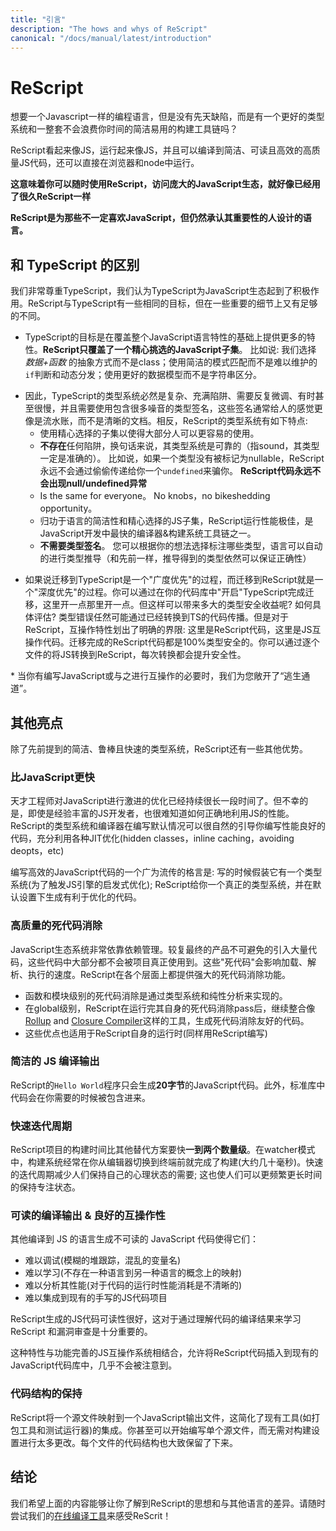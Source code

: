 ```yaml
---
title: "引言"
description: "The hows and whys of ReScript"
canonical: "/docs/manual/latest/introduction"
---
```


# ReScript

<!-- Ever wanted a language like JavaScript, but without the warts, with a great type system, and with a lean build toolchain that doesn't waste your time? -->

想要一个Javascript一样的编程语言，但是没有先天缺陷，而是有一个更好的类型系统和一整套不会浪费你时间的简洁易用的构建工具链吗？

<!-- ReScript looks like JS, acts like JS, and compiles to the highest quality of clean, readable and performant JS, directly runnable in browsers and Node. -->

ReScript看起来像JS，运行起来像JS，并且可以编译到简洁、可读且高效的高质量JS代码，还可以直接在浏览器和node中运行。

<!-- **This means you can pick up ReScript and access the vast JavaScript ecosystem and tooling as if you've known ReScript for a long time**! -->

**这意味着你可以随时使用ReScript，访问庞大的JavaScript生态，就好像已经用了很久ReScript一样**

<!-- **ReScript is the language for folks who don't necessarily love JavaScript, but who still acknowledge its importance**. -->

**ReScript是为那些不一定喜欢JavaScript，但仍然承认其重要性的人设计的语言。**

<!-- ## Difference vs TypeScript -->
## 和 TypeScript 的区别
<!-- We respect TypeScript very much and think that it's a positive force in the JavaScript ecosystem. ReScript shares some of the same goals as TypeScript, but is different enough regarding some important nuances: -->
我们非常尊重TypeScript，我们认为TypeScript为JavaScript生态起到了积极作用。ReScript与TypeScript有一些相同的目标，但在一些重要的细节上又有足够的不同。

<!-- - TypeScript's (admittedly noble) goal is to cover the entire JavaScript feature set and more. **ReScript covers only a curated subset of JavaScript**. For example, we emphasize plain data + functions over classes, clean [pattern matching](pattern-matching-destructuring.md) over fragile `if`s and virtual dispatches, [proper data modeling](variant.md) over string abuse, etc. JavaScript supersets will only grow larger over time; ReScript doesn't. \* -->

- TypeScript的目标是在覆盖整个JavaScript语言特性的基础上提供更多的特性。**ReScript只覆盖了一个精心挑选的JavaScript子集**。 比如说: 我们选择 _数据+函数_ 的抽象方式而不是class；使用简洁的模式匹配而不是难以维护的`if`判断和动态分发；使用更好的数据模型而不是字符串区分。

<!-- - Consequently, TypeScript's type system is necessarily complex, pitfalls-ridden, potentially requires tweaking, sometimes slow, and requires quite a bit of noisy annotations that often feel like manual bookkeeping rather than clear documentation. In contrast, ReScript's type system:
  - Is deliberately curated to be a simple subset most folks will have an easier time to use.
  - Has **no** pitfalls, aka the type system is "sound" (the types will always be correct). E.g. If a type isn't marked as nullable, its value will never lie and let through some `undefined` value silently. **ReScript code has no null/undefined errors**.
  - Is the same for everyone. No knobs, no bikeshedding opportunity.
  - Runs extremely fast precisely thanks to its simplicity and curation. It's one of the fastest compiler & build system toolchains for JavaScript development.
  - **Doesn't need type annotations**. Annotate as much or as little as you'd like. The types are inferred by the language (and, again, are guaranteed correct). -->

- 因此，TypeScript的类型系统必然是复杂、充满陷阱、需要反复微调、有时甚至很慢，并且需要使用包含很多噪音的类型签名，这些签名通常给人的感觉更像是流水账，而不是清晰的文档。相反，ReScript的类型系统有如下特点:
  - 使用精心选择的子集以使得大部分人可以更容易的使用。
  - **不存在**任何陷阱，换句话来说，其类型系统是可靠的（指sound，其类型一定是准确的）。 比如说，如果一个类型没有被标记为nullable，ReScript永远不会通过偷偷传递给你一个`undefined`来骗你。 **ReScript代码永远不会出现null/undefined异常**
  - Is the same for everyone。 No knobs，no bikeshedding opportunity。
  - 归功于语言的简洁性和精心选择的JS子集，ReScript运行性能极佳，是JavaScript开发中最快的编译器&构建系统工具链之一。
  - **不需要类型签名**。 您可以根据你的想法选择标注哪些类型，语言可以自动的进行类型推导（和先前一样，推导得到的类型依然可以保证正确性）

<!-- - Migrating to TypeScript is done "breadth-first," whereas migrating to ReScript is done "depth-first." You can convert your codebase to TypeScript by "turning it on" for all files and annotate here and there; but how much type safety did you gain? How do you measure it? Type errors can still slip in and out of the converted pieces. For ReScript, our interop features draw clear boundaries: there's pure ReScript code, and there's JS interop code. Every piece of converted ReScript code is 100% clean. You'd convert file by file and each conversion increases your safety monotonically. -->

- 如果说迁移到TypeScript是一个"广度优先"的过程，而迁移到ReScript就是一个"深度优先"的过程。你可以通过在你的代码库中"开启"TypeScript完成迁移，这里开一点那里开一点。但这样可以带来多大的类型安全收益呢? 如何具体评估? 类型错误任然可能通过已经转换到TS的代码传播。但是对于ReScript，互操作特性划出了明确的界限: 这里是ReScript代码，这里是JS互操作代码。迁移完成的ReScript代码都是100%类型安全的。你可以通过逐个文件的将JS转换到ReScript，每次转换都会提升安全性。

<!-- \* When you absolutely need to write or interoperate with free-for-all JavaScript, we expose enough escape hatches for you. -->

\* 当你有编写JavaScript或与之进行互操作的必要时，我们为您敞开了“逃生通道”。

<!-- ## Other Highlights -->
## 其他亮点
<!-- Aside from the aforementioned simple, robust and fast type system, ReScript presents a few more advantages. -->

除了先前提到的简洁、鲁棒且快速的类型系统，ReScript还有一些其他优势。

<!-- ### Faster than JavaScript -->
### 比JavaScript更快

<!-- JavaScript's been aggressively optimized by talented engineers over a long span. Unfortunately, even for seasoned JS devs, it can be hard to know how to properly leverage JS's performance. ReScript's type system and compiler naturally guides you toward writing code that's very often performant by default, with good leverage of various Just-In-Time optimizations (hidden classes, inline caching, avoiding deopts, etc). -->

天才工程师对JavaScript进行激进的优化已经持续很长一段时间了。但不幸的是，即使是经验丰富的JS开发者，也很难知道如何正确地利用JS的性能。ReScript的类型系统和编译器在编写默认情况可以很自然的引导你编写性能良好的代码，充分利用各种JIT优化(hidden classes，inline caching，avoiding deopts，etc)

<!-- A widespread adage to write fast JavaScript code is to write as if there's a type system (in order to trigger JS engines' good optimization heuristics); ReScript gives you a real one and generates code that's friendly to optimizations by default. -->

编写高效的JavaScript代码的一个广为流传的格言是: 写的时候假装它有一个类型系统(为了触发JS引擎的启发式优化); ReScript给你一个真正的类型系统，并在默认设置下生成有利于优化的代码。

<!-- ### High Quality Dead Code Elimination -->
### 高质量的死代码消除

<!-- The JavaScript ecosystem is very reliant on dependencies. Shipping the final product inevitably drags in a huge amount of code, lots of which the project doesn't actually use. These regions of dead code impact loading, parsing and interpretation speed. ReScript provides powerful dead code elimination at all levels: -->

JavaScript生态系统非常依靠依赖管理。较复最终的产品不可避免的引入大量代码，这些代码中大部分都不会被项目真正使用到。这些"死代码"会影响加载、解析、执行的速度。ReScript在各个层面上都提供强大的死代码消除功能。

<!-- - Function- and module-level code elimination is facilitated by the well-engineered type system and purity analysis.
- At the global level, ReScript generates code that is naturally friendly to dead code elimination done by bundling tools such as [Rollup](https://github.com/rollup/rollup) and [Closure Compiler](https://developers.google.com/closure/compiler/), after its own sophisticated elimination pass.
- The same applies for ReScript's own tiny runtime (which is written in ReScript itself). -->

- 函数和模块级别的死代码消除是通过类型系统和纯性分析来实现的。
- 在global级别，ReScript在运行完其自身的死代码消除pass后，继续整合像[Rollup](https://github.com/rollup/rollup) and [Closure Compiler](https://developers.google.com/closure/compiler/)这样的工具，生成死代码消除友好的代码。
- 这些优点也适用于ReScript自身的运行时(同样用ReScript编写)

<!-- ### Tiny JS Output -->
### 简洁的 JS 编译输出

<!-- A `Hello world` ReScript program generates **20 bytes** of JS code. Additionally, the standard library pieces you require in are only included when needed. -->

ReScript的`Hello World`程序只会生成**20字节**的JavaScript代码。此外，标准库中代码会在你需要的时候被包含进来。

<!-- ### Fast Iteration Loop -->

### 快速迭代周期

<!-- ReScript's build time is **one or two orders of magnitude** faster than alternatives. In its watcher mode, the build system usually finishes before you switch screen from the editor to the terminal tab (two digits of milliseconds). A fast iteration cycle reduces the need of keeping one's mental state around longer; this in turn allows one to stay in the flow longer and more often. -->

ReScript项目的构建时间比其他替代方案要快**一到两个数量级**。在watcher模式中，构建系统经常在你从编辑器切换到终端前就完成了构建(大约几十毫秒)。快速的迭代周期减少人们保持自己的心理状态的需要; 这也使人们可以更频繁更长时间的保持专注状态。

<!-- ### Readable Output & Great Interop -->

### 可读的编译输出 & 良好的互操作性

<!-- Unreadable JavaScript code generated from other compiled-to-js languages makes it so that it could be, practically speaking:

- Hard to debug (cryptic stack trace, mangled variable names)
- Hard to learn from (non-straightforward mapping of concepts from one language to another)
- Hard to profile for performance (unclear what runtime performance cost there is)
- Hard to integrate with existing hand-written JS code -->

其他编译到 JS 的语言生成不可读的 JavaScript 代码使得它们：
- 难以调试(模糊的堆跟踪，混乱的变量名)
- 难以学习(不存在一种语言到另一种语言的概念上的映射)
- 难以分析其性能(对于代码的运行时性能消耗是不清晰的)
- 难以集成到现有的手写的JS代码项目

<!-- ReScript's JS output is very readable. This is especially important while learning, where users might want to understand how the code's compiled, and to audit for bugs. -->

ReScript生成的JS代码可读性很好，这对于通过理解代码的编译结果来学习 ReScript 和漏洞审查是十分重要的。

<!-- This characteristic, combined with a fully-featured JS interop system, allows ReScript code to be inserted into an existing JavaScript codebase almost unnoticed. -->

这种特性与功能完善的JS互操作系统相结合，允许将ReScript代码插入到现有的JavaScript代码库中，几乎不会被注意到。

<!-- ### Preservation of Code Structure -->
### 代码结构的保持

<!-- ReScript maps one source file to one JavaScript output file. This eases the integration of existing tools such as bundlers and test runners. You can even start writing a single file without much change to your build setup. Each file's code structure is approximately preserved, too. -->

ReScript将一个源文件映射到一个JavaScript输出文件，这简化了现有工具(如打包工具和测试运行器)的集成。你甚至可以开始编写单个源文件，而无需对构建设置进行太多更改。每个文件的代码结构也大致保留了下来。

<!-- ## Conclusion -->
## 结论

<!-- We hope the above gave you enough of an idea of ReScript and its differentiators。Feel free to [try it online](/try) to get a feel! -->

我们希望上面的内容能够让你了解到ReScript的思想和与其他语言的差异。请随时尝试我们的[在线编译工具](/try)来感受ReScrit！
